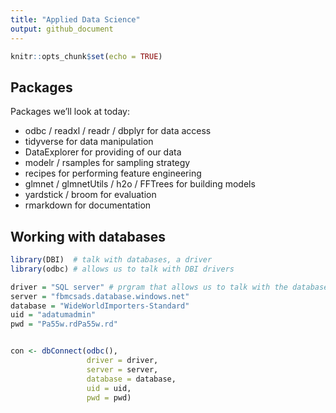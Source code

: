 ```yaml
---
title: "Applied Data Science"
output: github_document
---
```


```r
knitr::opts_chunk$set(echo = TRUE)
```

## Packages
Packages we'll look at today:

- odbc / readxl / readr / dbplyr for data access
- tidyverse for data manipulation
- DataExplorer for providing of our data
- modelr / rsamples for sampling strategy
- recipes for performing feature engineering
- glmnet / glmnetUtils / h2o / FFTrees for building models
- yardstick / broom for evaluation
- rmarkdown for documentation

## Working with databases
```r
library(DBI)  # talk with databases, a driver
library(odbc) # allows us to talk with DBI drivers

driver = "SQL server" # prgram that allows us to talk with the database
server = "fbmcsads.database.windows.net"
database = "WideWorldImporters-Standard"
uid = "adatumadmin"
pwd = "Pa55w.rdPa55w.rd"


con <- dbConnect(odbc(),
                 driver = driver,
                 server = server,
                 database = database,
                 uid = uid,
                 pwd = pwd)
```

